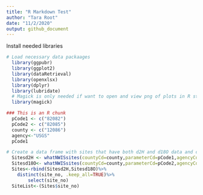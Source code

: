 ```yaml
---
title: "R Markdown Test"
author: "Tara Root"
date: "11/2/2020"
output: github_document
---
```


Install needed libraries
```r
# Load necessary data packaages
  library(ggpubr)
  library(ggplot2)
  library(dataRetrieval)
  library(openxlsx)
  library(dplyr)
  library(lubridate)
  # Magick is only needed if want to open and view png of plots in R studio.
  library(magick)
```


```r
### This is an R chunk
  pCode1 <- c("82082")
  pCode2 <- c("82085")
  county <- c("12086")
  agency<-"USGS"
  pCode1
```

```r
# Create a data frame with sites that have both d2H and d18O data and create a list of the site numbers
  Sitesd2H <- whatNWISsites(countyCd=county,parameterCd=pCode1,agencyCd=agency)
  Sitesd18O<- whatNWISsites(countyCd=county,parameterCd=pCode2,agencyCd=agency)
  Sites<-rbind(Sitesd2H,Sitesd18O)%>%
    distinct(site_no, .keep_all=TRUE)%>%
        select(site_no)
  SiteList<-(Sites$site_no)
```

